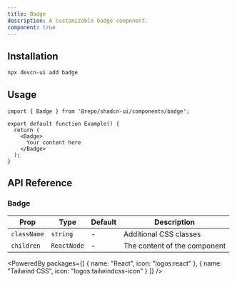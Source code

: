 ```yaml
---
title: Badge
description: A customizable badge component.
component: true
---
```


<ComponentPreview name="badge" />

## Installation

```bash
npx devcn-ui add badge
```

## Usage

```tsx
import { Badge } from '@repo/shadcn-ui/components/badge';

export default function Example() {
  return (
    <Badge>
      Your content here
    </Badge>
  );
}
```

## API Reference

### Badge

| Prop | Type | Default | Description |
| --- | --- | --- | --- |
| `className` | `string` | - | Additional CSS classes |
| `children` | `ReactNode` | - | The content of the component |

<PoweredBy packages={[
  { name: "React", icon: "logos:react" },
  { name: "Tailwind CSS", icon: "logos:tailwindcss-icon" }
]} />

